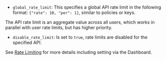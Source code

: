 ---
---

* `global_rate_limit`: This specifies a global API rate limit in the following format: `{"rate": 10, "per": 1}`, similar to policies or keys.


The API rate limit is an aggregate value across all users, which works in parallel with user rate limits, but has higher priority.

* `disable_rate_limit`: Is set to `true`, rate limits are disabled for the specified API.

See [Rate Limiting](/5.6/basic-config-and-security/control-limit-traffic/rate-limiting) for more details including setting via the Dashboard.